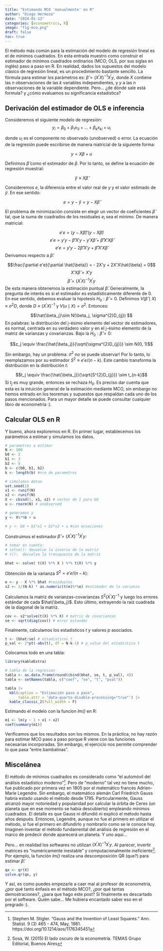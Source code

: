 ```yaml
---
title: "Estimando MCO 'manualmente' en R"
author: "Diego Hermoza"
date: "2024-01-13"
categories: [econometrics, R]
image: "fig-mco.png"
draft: false
toc: true
---
```


El método más común para la estimación del modelo de regresión lineal es el de mínimos cuadrados. En esta entrada muestro como construir el estimador de mínimos cuadrados ordinarios (MCO; OLS, por sus siglas en inglés) paso a paso en R. En realidad, dados los supuestos del modelo clásico de regresión lineal, es un procedimiento bastante sencillo. La fórmula para estimar los parámetros es: $\hat{\beta} = {(X^{\prime}X)}^{-1}X^{\prime}y$, donde $X$ contiene las $n$ observaciones de las $k$ variables independientes, y $y$ a las $n$ observaciones de la variable dependiente. Pero... ¿de dónde sale está formula? y ¿cómo evaluamos su significancia estadística?

## Derivación del estimador de OLS e inferencia

Consideremos el siguiente modelo de regresión:
$$y_i = \beta_0 + \beta_1x_{1i}  + ... + \beta_kx_{ki} + u_i$$ 

donde $u_i$ es el componente no observado (unobserved) o error. La ecuación de la regresión puede escribirse de manera matricial de la siguiente forma:

$$y = X\beta + u$$ 

Definimos $\hat{\beta}$ como el estimador de $\beta$. 
Por lo tanto, se define la ecuación de regresión muestral:

$$\hat{y} \equiv X\hat{\beta}$$ 

Consideremos $e$, la diferencia entre el valor real de $y$ y el valor estimado de $\hat{y}$. En ese sentido:  

$$e = y - \hat{y} = y - X\hat{\beta}$$ 

El problema de minimización consiste en elegir un vector de coeficientes $\hat{\beta}$ tal, que la suma de cuadrados de los residuales $e_i$ sea el mínimo. De manera matricial:

$$e'e =  (y - X\hat{\beta})'(y - X\hat{\beta})$$ 
$$e'e =  y'y - \hat{\beta}'X'y - y'X\hat{\beta} + \hat{\beta}'X'X\hat{\beta}$$
$$e'e =  y'y - 2\hat{\beta}'X'y + \hat{\beta}'X'X\hat{\beta}$$
Derivamos respecto a $\hat{\beta}$:

$$\frac{\partial e'e}{\partial \hat{\beta}} = - 2X'y + 2X'X\hat{\beta} = 0$$ 
$$ X'X\hat{\beta} = X'y$$
$$\hat{\beta} = {(X^{\prime}X)}^{-1}X^{\prime}y $$
De esta manera obtenemos la estimación puntual $\hat{\beta}$. Generalmente, la pregunta de interés es si el estimador es estadísticamente diferente de $0$.  En ese sentido, debemos evaluar la hipotesís $H_0: \hat{\beta} = 0$. Definimos $V(\hat{\beta} \mid X) \equiv \sigma^{2}D$, donde $D \equiv {(X^{\prime}X)}^{-1}$ y $V(u\mid X) = \sigma^{2}$. Entonces: 

$$\hat{\beta_j}\sim N(\beta_j, \sigma^{2}D_{jj}) $$
En palabras: la distribución del j-ésimo elemento del vector de estimadores, es normal, centrada en su verdadero valor y en el j-ésimo elemento de la matriz de varianzas y covarianzas. Bajo la $H_0: \hat{\beta} = 0$:

$$z_j \equiv \frac{\hat{\beta_j}}{\sqrt{\sigma^{2}D_{jj}}} \sim N(0, 1)$$

Sin embargo, hay un problema: $\sigma^{2}$ no se puede observar! Por lo tanto, lo reemplazamos por su estimador $S^{2} \equiv e'e/(n-k)$. Este cambio transforma la distribución en la distribución $t$: 

$$t_j \equiv \frac{\hat{\beta_j}}{\sqrt{S^{2}D_{jj}}} \sim t_{n-k}$$
Si $t_j$ es muy grande, entonces se rechaza $H_0$. Es preciso dar cuenta que esta es la intuición general de la estimación mediante MCO, sin embargo no hemos entrado en los teoremas y supuestos que respaldan cada uno de los pasos mencionados. Para un mayor detalle se puede consultar cualquier libro de econometría :).   

## Calcular OLS en R 

Y bueno, ahora exploremos en R. En primer lugar, establecemos los parámetros a estimar y simulamos los datos. 

```r
# parametros a estimar
N <- 100
b0 <- 2 
b1 <- 3 
b2 <- 5
b <- c(b0, b1, b2)
k <- length(b) #nro de parametros

# simulamos datos
set.seed(1)
x1 <- runif(N) 
x2 <- runif(N) 
X <- cbind(1, x1, x2) # vector de 1 para b0
u <- rnorm(N) # unobserved 

# generamos y
y <- X%*%b + u 

# y <- b0 + b1*x1 + b2*x2 + u #con ecuaciones 

```

Construimos el estimador $\hat{\beta} = {(X^{\prime}X)}^{-1}X^{\prime}y$:

```r
# tomar en cuenta: 
# solve(): devuelve la inversa de la matriz
# t():  devuelve la transpuesta de la matriz

bhat <- solve( t(X) %*% X ) %*% t(X) %*% y
```

Obtención de la varianza $S^{2} = e'e/(n-k)$:
```r
e <- y - X %*% bhat #residuales
s2 <- 1/(N-k) * as.numeric(t(e)%*%e) #estimador de la varianza
```

Calculamos la matriz de varianzas-covarianzas $S^{2}{(X^{\prime}X)}^{-1}$ y luego los errores estándar de cada $\hat{\beta_j}$. Esto último, extrayendo la raíz cuadrada de la diagonal de la matriz.

```r
cov <- s2*solve(t(X) %*% X) # matriz de covarianzas
se <- sqrt(diag(cov)) # error estandar
```

Finalmente, calculamos los estadisticos $t$ y valores $p$ asociados. 

```r
t <- (bhat/se) # estadisticos t
p_val <- 2*pt(-abs(t), df = N-k-1) # p_value del estadistico t
```

Colocamos todo en una tabla:

```r
library(kableExtra)

# tabla de la regresion
tabla <- as.data.frame(round(cbind(bhat, se, t, p_val), 4))
tabla <- setNames(tabla, c("coef", "se", "t", "pval"))

tabla |>
  kbl(caption = "Estimación paso a paso", 
      table.attr = 'data-quarto-disable-processing="true"') |>
  kable_classic_2(full_width = F)

```

Estimando el modelo con la funcion *lm()* en R:

```r
m1 <- lm(y ~ 1 + x1 + x2)
coef(summary(m1))

```

Verificamos que los resultados son los mismos. En la práctica, no hay razón para estimar MCO paso a paso porque R viene con las funciones necesarias incorporadas. Sin embargo, el ejercicio nos permite comprender lo que pasa "entre bambalinas".  

## Miscelánea

El método de mínimos cuadrados es considerado como "el automóvil del análisis estadístico moderno”^[Stephen M. Stigler. "Gauss and the Invention of Least Squares." Ann. Statist. 9 (3) 465 - 474, May, 1981. https://doi.org/10.1214/aos/1176345451]. Pero de “moderno” tal vez no tiene mucho, fue publicado por primera vez en 1805 por el matemático francés Adrien-Marie Legendre. Sin embargo, el matemático alemán Carl Friedrich Gauss habría estado usando el método desde 1795. Particularmente, Gauss alcanzó mayor notoriedad y popularidad por calcular la órbita de Ceres (un planeta que en ese momento se había descubierto) empleando mínimos cuadrados. El detalle es que Gauss ni difundió ni explicó el método hasta años después. Entonces, Legendre, aunque no fue el primero en utilizar el método, si fue el primero en difundirlo y nombrarlo como se le conoce hoy. Imaginen inventar el método fundamental del análisis de regresión en el marco de predecir donde aparecerá un planeta. Y uno aquí...  

Pero... en realidad los softwares no utilizan ${(X^{\prime}X)}^{-1}X^{\prime}y$. Al parecer, invertir matrices es “numéricamente inestable” y computacionalmente ineficiente^[Sosa, W. (2015) El lado oscuro de la econometría. TEMAS Grupo Editorial, Buenos Aires]. Por ejemplo, la función *lm()* realiza una descomposición QR (que?) para estimar $\hat{\beta}$:

```r
qx <- qr(X)
solve.qr(qx, y)
```
Y así, es como puedes empezarle a caer mal al profesor de econometría, ¿por qué tanto énfasis en el método MCO?, ¿por qué tantas demostraciones?, ¿para que hago este post? Si finalmente es descartado por el software. Quién sabe... Me hubiera encantado saber eso en el pregrado :).  


